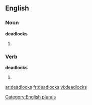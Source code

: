
==English==

===Noun===
'''deadlocks'''

# {{plural of |[[deadlock]]}}

===Verb===
'''deadlocks'''

# {{third-person singular of|[[deadlock]]}}

[[Category:English plurals]]

[[ar:deadlocks]]
[[fr:deadlocks]]
[[vi:deadlocks]]